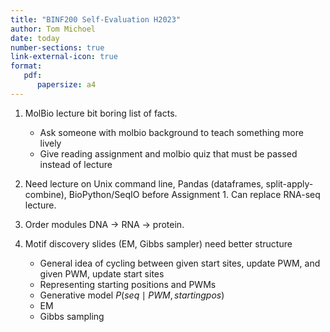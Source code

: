 ```yaml
---
title: "BINF200 Self-Evaluation H2023"
author: Tom Michoel
date: today
number-sections: true
link-external-icon: true
format:
   pdf: 
      papersize: a4
---
```

1. MolBio lecture bit boring list of facts.
   - Ask someone with molbio background to teach something more lively
   - Give reading assignment and molbio quiz that must be passed instead of lecture 

2. Need lecture on Unix command line, Pandas (dataframes, split-apply-combine), BioPython/SeqIO before Assignment 1. Can replace RNA-seq lecture.

3. Order modules DNA -> RNA -> protein. 

4. Motif discovery slides (EM, Gibbs sampler) need better structure
   - General idea of cycling between given start sites, update PWM, and given PWM, update start sites
   - Representing starting positions and PWMs
   - Generative model $P(seq \mid PWM, starting pos)$
   - EM
   - Gibbs sampling   